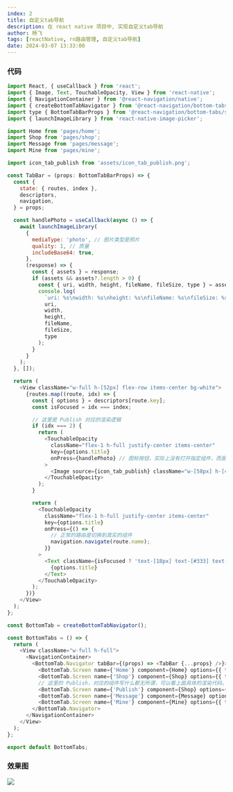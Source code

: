 ```yaml
---
index: 2
title: 自定义tab导航
description: 在 react native 项目中, 实现自定义tab导航
author: 杨飞
tags: [reactNative, rn路由管理, 自定义tab导航]
date: 2024-03-07 13:33:00
---
```


### 代码

```javascript
import React, { useCallback } from 'react';
import { Image, Text, TouchableOpacity, View } from 'react-native';
import { NavigationContainer } from '@react-navigation/native';
import { createBottomTabNavigator } from '@react-navigation/bottom-tabs';
import type { BottomTabBarProps } from '@react-navigation/bottom-tabs/src/types';
import { launchImageLibrary } from 'react-native-image-picker';

import Home from 'pages/home';
import Shop from 'pages/shop';
import Message from 'pages/message';
import Mine from 'pages/mine';

import icon_tab_publish from 'assets/icon_tab_publish.png';

const TabBar = (props: BottomTabBarProps) => {
  const {
    state: { routes, index },
    descriptors,
    navigation,
  } = props;

  const handlePhoto = useCallback(async () => {
    await launchImageLibrary(
      {
        mediaType: 'photo', // 图片类型是照片
        quality: 1, // 质量
        includeBase64: true,
      },
      (response) => {
        const { assets } = response;
        if (assets && assets?.length > 0) {
          const { uri, width, height, fileName, fileSize, type } = assets[0];
          console.log(
            `uri: %s\nwidth: %s\nheight: %s\nfileName: %s\nfileSize: %s\ntype: %s`,
            uri,
            width,
            height,
            fileName,
            fileSize,
            type
          );
        }
      }
    );
  }, []);

  return (
    <View className="w-full h-[52px] flex-row items-center bg-white">
      {routes.map((route, idx) => {
        const { options } = descriptors[route.key];
        const isFocused = idx === index;

        // 这里是 Publish 对应的渲染逻辑
        if (idx === 2) {
          return (
            <TouchableOpacity
              className="flex-1 h-full justify-center items-center"
              key={options.title}
              onPress={handlePhoto} // 图标按钮，实际上没有打开指定组件，而是去做了其他事情。
            >
              <Image source={icon_tab_publish} className="w-[58px] h-[42px]" style={{ resizeMode: 'contain' }} />
            </TouchableOpacity>
          );
        }

        return (
          <TouchableOpacity
            className="flex-1 h-full justify-center items-center"
            key={options.title}
            onPress={() => {
              // 正常的路由是切换到真实的组件
              navigation.navigate(route.name);
            }}
          >
            <Text className={isFocused ? 'text-[18px] text-[#333] text-bold' : 'text-[16px] text-[#999]'}>
              {options.title}
            </Text>
          </TouchableOpacity>
        );
      })}
    </View>
  );
};

const BottomTab = createBottomTabNavigator();

const BottomTabs = () => {
  return (
    <View className="w-full h-full">
      <NavigationContainer>
        <BottomTab.Navigator tabBar={(props) => <TabBar {...props} />}>
          <BottomTab.Screen name={'Home'} component={Home} options={{ title: '首页', headerShown: false }} />
          <BottomTab.Screen name={'Shop'} component={Shop} options={{ title: '购物', headerShown: false }} />
          // 这里的 Publish，对应的组件写什么都无所谓，可以看上面具体的渲染代码。
          <BottomTab.Screen name={'Publish'} component={Shop} options={{ title: '发布', headerShown: false }} />
          <BottomTab.Screen name={'Message'} component={Message} options={{ title: '消息', headerShown: false }} />
          <BottomTab.Screen name={'Mine'} component={Mine} options={{ title: '我', headerShown: false }} />
        </BottomTab.Navigator>
      </NavigationContainer>
    </View>
  );
};

export default BottomTabs;
```

### 效果图

<Image src='https://assets.yangfei.wiki/blog/tabs.jpg' />
